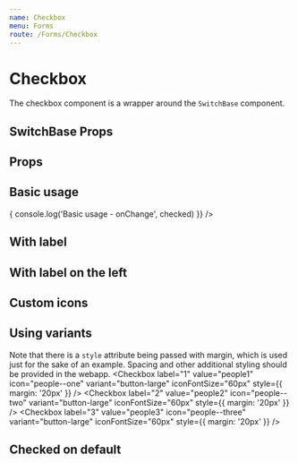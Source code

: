 ```yaml
---
name: Checkbox
menu: Forms
route: /Forms/Checkbox
---
```



# Checkbox

The checkbox component is a wrapper around the `SwitchBase` component.

## SwitchBase Props
<PropsTable of={SwitchBase} />

## Props
<PropsTable of={Checkbox} />

## Basic usage
<Playground wrapper={Wrapper}>
  <Checkbox
    onChange={(checked) => {
      console.log('Basic usage - onChange', checked)
    }}
  />
</Playground>

## With label
<Playground wrapper={Wrapper}>
  <Checkbox label="Gender" value="my value" />
</Playground>

## With label on the left
<Playground wrapper={Wrapper}>
  <Checkbox label="Gender" labelPlacement="start" value="my value" />
</Playground>

## Custom icons
<Playground wrapper={Wrapper}>
  <div>
    <Checkbox
      label="This will switch icon only"
      value="my value"
      icon="twitter"
      iconChecked="facebook"
      iconVariant={2}
    />
  </div>

  <div>
    <Checkbox
      label="This will switch variant"
      value="my value"
      icon="twitter"
      iconVariant={2}
      iconVariantChecked={0}
    />
  </div>

  <div>
    <Checkbox
      label="This will switch icon and variant"
      value="my value"
      icon="twitter"
      iconChecked="facebook"
      iconVariant={2}
      iconVariantChecked={0}
    />
  </div>
</Playground>

## Using variants
Note that there is a `style` attribute being passed with margin, which is used
just for the sake of an example. Spacing and other additional styling should be
provided in the webapp.
<Playground wrapper={Wrapper}>
  <Checkbox
    label="1"
    value="people1"
    icon="people--one"
    variant="button-large"
    iconFontSize="60px"
    style={{ margin: '20px' }}
  />
  <Checkbox
    label="2"
    value="people2"
    icon="people--two"
    variant="button-large"
    iconFontSize="60px"
    style={{ margin: '20px' }}
  />
  <Checkbox
    label="3"
    value="people3"
    icon="people--three"
    variant="button-large"
    iconFontSize="60px"
    style={{ margin: '20px' }}
  />
</Playground>

## Checked on default
<Playground wrapper={Wrapper}>
  <Checkbox label="Gender" value="my value" defaultChecked />
</Playground>
